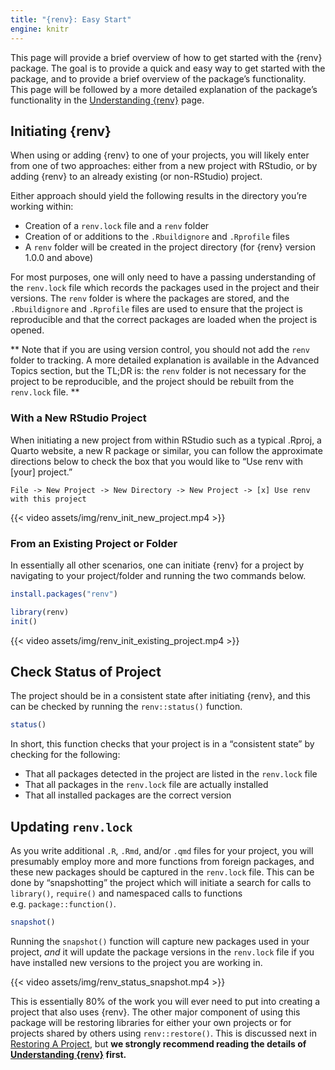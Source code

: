 ```yaml
---
title: "{renv}: Easy Start"
engine: knitr
---
```


This page will provide a brief overview of how to get started with the {renv} package. The goal is to provide a quick and easy way to get started with the package, and to provide a brief overview of the package's functionality. This page will be followed by a more detailed explanation of the package's functionality in the [Understanding {renv}](starting_details.html) page.

<!-- This page will talk about installation of the renv package, and how to snapshot so the lockfile updates. Will then talk about how the underlying `dependencies()` function works to identify the packages in use in the project. -->

<!-- Talk about how/when to update the library -->

<!-- Troubleshooting? -->

<!-- Talk about the package cache at the end of this chapter - a cache is built per the minor version of R you use. e.g. if you upgrade from R 4.3 to 4.4, then you will need to build a new cache. this can be unexpected if the caching behavior is not known to you. upgrading from e.g. R4.3.2 to R4.3.3 will not cause this, however. - the cache will, when needed, contain multiple different versions of same package and your project will link to the correct version, only downloading the version specified in the `renv.lock` if you don't already have it somewhere in the renv cache - can access path with `renv::paths$cache()` which I think helps make everything a bit more tangible -->



<!-- This "Easy Start" section provides the bare-minimum steps needed to set-up {renv} with one of your projects, and should take less than 15 minutes to complete. However, we recommended reading through reading this section **and** reading the [detailed explanation](#details) in order to understand what is happening in the background. -->

## Initiating {renv}

When using or adding {renv} to one of your projects, you will likely enter from one of two approaches: either from a new project with RStudio, or by adding {renv} to an already existing (or non-RStudio) project.

Either approach should yield the following results in the directory you're working within:

-   Creation of a `renv.lock` file and a `renv` folder
-   Creation of or additions to the `.Rbuildignore` and `.Rprofile` files
-   A `renv` folder will be created in the project directory (for {renv} version 1.0.0 and above)

For most purposes, one will only need to have a passing understanding of the `renv.lock` file which records the packages used in the project and their versions. The `renv` folder is where the packages are stored, and the `.Rbuildignore` and `.Rprofile` files are used to ensure that the project is reproducible and that the correct packages are loaded when the project is opened.

\*\* Note that if you are using version control, you should not add the `renv` folder to tracking. A more detailed explanation is available in the Advanced Topics section, but the TL;DR is: the `renv` folder is not necessary for the project to be reproducible, and the project should be rebuilt from the `renv.lock` file. \*\*

### With a New RStudio Project

When initiating a new project from within RStudio such as a typical .Rproj, a Quarto website, a new R package or similar, you can follow the approximate directions below to check the box that you would like to "Use renv with \[your\] project."

```         
File -> New Project -> New Directory -> New Project -> [x] Use renv with this project
```

::: {.center-larger}
{{< video assets/img/renv_init_new_project.mp4 >}}
:::

### From an Existing Project or Folder

In essentially all other scenarios, one can initiate {renv} for a project by navigating to your project/folder and running the two commands below.

``` r
install.packages("renv")

library(renv)
init()
```

::: {.center-larger}
{{< video assets/img/renv_init_existing_project.mp4 >}}
:::

## Check Status of Project

The project should be in a consistent state after initiating {renv}, and this can be checked by running the `renv::status()` function.

``` r
status()
```

In short, this function checks that your project is in a "consistent state" by checking for the following:

-   That all packages detected in the project are listed in the `renv.lock` file
-   That all packages in the `renv.lock` file are actually installed
-   That all installed packages are the correct version

## Updating `renv.lock`

As you write additional `.R`, `.Rmd`, and/or `.qmd` files for your project, you will presumably employ more and more functions from foreign packages, and these new packages should be captured in the `renv.lock` file. This can be done by "snapshotting" the project which will initiate a search for calls to `library()`, `require()` and namespaced calls to functions e.g. `package::function()`.

``` r
snapshot()
```

Running the `snapshot()` function will capture new packages used in your project, *and* it will update the package versions in the `renv.lock` file if you have installed new versions to the project you are working in.

::: {.center-larger}
{{< video assets/img/renv_status_snapshot.mp4 >}}
:::

This is essentially 80% of the work you will ever need to put into creating a project that also uses {renv}. The other major component of using this package will be restoring libraries for either your own projects or for projects shared by others using `renv::restore()`. This is discussed next in [Restoring A Project](restoring_a_project.html), but **we strongly recommend reading the details of [Understanding {renv}](starting_details.html) first.**
